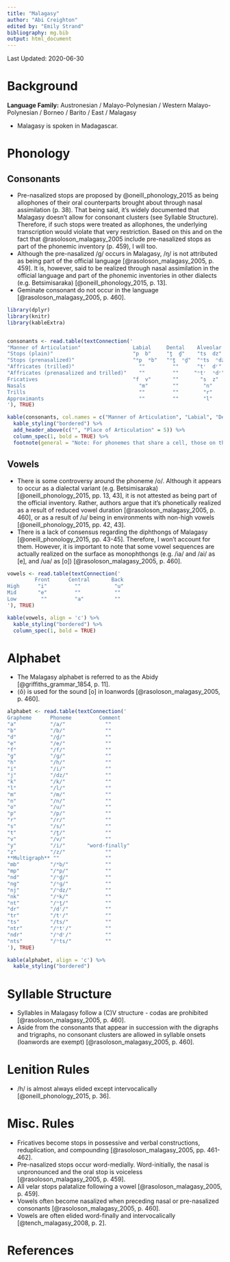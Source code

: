 ---
title: "Malagasy"
author: "Abi Creighton"
edited by: "Emily Strand"
bibliography: mg.bib
output: html_document
---

Last Updated: 2020-06-30

# Background

**Language Family:** Austronesian / Malayo-Polynesian / Western Malayo-Polynesian / Borneo / Barito / East / Malagasy

* Malagasy is spoken in Madagascar.

# Phonology

## Consonants  

* Pre-nasalized stops are proposed by @oneill_phonology_2015 as being allophones of their oral counterparts brought about through nasal assimilation (p. 38). That being said, it's widely documented that Malagasy doesn't allow for consonant clusters (see Syllable Structure). Therefore, if such stops were treated as allophones, the underlying transcription would violate that very restriction. Based on this and on the fact that @rasoloson_malagasy_2005 include pre-nasalized stops as part of the phonemic inventory (p. 459), I will too.  
* Although the pre-nasalized /ɡ/ occurs in Malagasy, /ŋ/ is not attributed as being part of the official language [@rasoloson_malagasy_2005, p. 459]. It is, however, said to be realized through nasal assimilation in the official language and part of the phonemic inventories in other dialects (e.g. Betsimisaraka) [@oneill_phonology_2015, p. 13].
* Geminate consonant do not occur in the language [@rasoloson_malagasy_2005, p. 460].

```{r echo=FALSE, message=FALSE, warning=FALSE, results = 'asis'}

library(dplyr)
library(knitr)
library(kableExtra)


consonants <- read.table(textConnection('
"Manner of Articulation"                 Labial     Dental    Alveolar       Velar    Glottal
"Stops (plain)"                          "p  b"     "t̪  d̪"    "ts  dz"      "k  ɡ"      ""
"Stops (prenasalized)"                   "ᵐp  ᵐb"   "ⁿt̪  ⁿd̪"  "ⁿts  ⁿdz"    "ᵑk  ᵑɡ"     ""
"Affricates (trilled)"                     ""         ""      "tʳ  dʳ"        ""        ""
"Affricates (prenasalized and trilled)"    ""         ""     "ⁿtʳ  ⁿdʳ"       ""        ""
Fricatives                               "f  v"       ""       "s  z"         ""        "h"  
Nasals                                     "m"        ""        "n"           ""        ""
Trills                                     ""         ""        "r"           ""        ""
Approximants                               ""         ""        "l"           ""        ""
'), TRUE)

kable(consonants, col.names = c("Manner of Articulation", "Labial", "Dental", "Alveolar", "Velar", "Glottal"), align = 'c') %>%
  kable_styling("bordered") %>%
  add_header_above(c("", "Place of Articulation" = 5)) %>%
  column_spec(1, bold = TRUE) %>%
  footnote(general = "Note: For phonemes that share a cell, those on the left are voiceless and those on the right are voiced.", general_title = "")
```

## Vowels

* There is some controversy around the phoneme /o/. Although it appears to occur as a dialectal variant (e.g. Betsimisaraka) [@oneill_phonology_2015, pp. 13, 43], it is not attested as being part of the official inventory. Rather, authors argue that it's phonetically realized as a result of reduced vowel duration [@rasoloson_malagasy_2005, p. 460], or as a result of /u/ being in environments with non-high vowels [@oneill_phonology_2015, pp. 42, 43].
* There is a lack of consensus regarding the diphthongs of Malagasy [@oneill_phonology_2015, pp. 43-45]. Therefore, I won't account for them. However, it is important to note that some vowel sequences are actually realized on the surface as monophthongs (e.g. /ia/ and /ai/ as [e], and /ua/ as [o]) [@rasoloson_malagasy_2005, p. 460].

```{r echo=FALSE, message=FALSE, warning=FALSE, results = 'asis'}

vowels <- read.table(textConnection('
         Front      Central       Back
High      "i"         ""           "u"
Mid       "e"         ""           ""
Low        ""         "a"          ""
'), TRUE)

kable(vowels, align = 'c') %>%
  kable_styling("bordered") %>%
  column_spec(1, bold = TRUE)
```    

# Alphabet

* The Malagasy alphabet is referred to as the Abidy [@griffiths_grammar_1854, p. 11].
* ⟨ô⟩ is used for the sound [o] in loanwords [@rasoloson_malagasy_2005, p. 460].

```{r echo=FALSE, message=FALSE, warning=FALSE, results = 'asis'}

alphabet <- read.table(textConnection('
Grapheme      Phoneme         Comment
"a"           "/a/"             ""
"b"           "/b/"             ""
"d"           "/d̪/"             ""
"e"           "/e/"             ""
"f"           "/f/"             ""
"g"           "/ɡ/"             ""
"h"           "/h/"             ""
"i"           "/i/"             ""
"j"           "/dz/"            ""
"k"           "/k/"             ""
"l"           "/l/"             ""
"m"           "/m/"             ""
"n"           "/n/"             ""
"o"           "/u/"             ""
"p"           "/p/"             ""
"r"           "/r/"             ""
"s"           "/s/"             ""
"t"           "/t̪/"             ""
"v"           "/v/"             ""
"y"           "/i/"       "word-finally"  
"z"           "/z/"             ""
**Multigraph** ""               ""
"mb"          "/ᵐb/"            ""
"mp"          "/ᵐp/"            ""
"nd"          "/ⁿd̪/"            ""
"ng"          "/ᵑɡ/"            ""
"nj"          "/ⁿdz/"           ""
"nk"          "/ᵑk/"            ""
"nt"          "/ⁿt̪/"            ""
"dr"          "/dʳ/"            ""
"tr"          "/tʳ/"            ""
"ts"          "/ts/"            ""
"ntr"         "/ⁿtʳ/"           ""  
"ndr"         "/ⁿdʳ/"           ""
"nts"         "/ⁿts/"           ""
'), TRUE)

kable(alphabet, align = 'c') %>%
  kable_styling("bordered")
```

# Syllable Structure

* Syllables in Malagasy follow a (C)V structure - codas are prohibited [@rasoloson_malagasy_2005, p. 460].
* Aside from the consonants that appear in succession with the digraphs and trigraphs, no consonant clusters are allowed in syllable onsets (loanwords are exempt) [@rasoloson_malagasy_2005, p. 460].

# Lenition Rules

* /h/ is almost always elided except intervocalically [@oneill_phonology_2015, p. 36].

# Misc. Rules

* Fricatives become stops in possessive and verbal constructions, reduplication, and compounding [@rasoloson_malagasy_2005, pp. 461-462].
* Pre-nasalized stops occur word-medially. Word-initially, the nasal is unpronounced and the oral stop is voiceless [@rasoloson_malagasy_2005, p. 459].
* All velar stops palatalize following a vowel [@rasoloson_malagasy_2005, p. 459].
* Vowels often become nasalized when preceding nasal or pre-nasalized consonants [@rasoloson_malagasy_2005, p. 460].
* Vowels are often elided word-finally and intervocalically [@tench_malagasy_2008, p. 2].

# References
